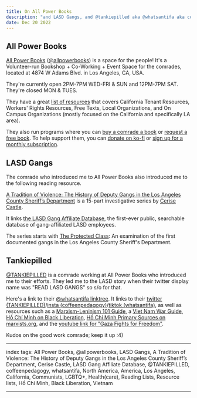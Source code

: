 ```yaml
---
title: On All Power Books
description: "and LASD Gangs, and @tankiepilled aka @whatsantifa aka coffeenpedagogy"
date: Dec 20 2022
---
```


## All Power Books

[All Power Books](https://allpowerbooks.org/) ([@allpowerbooks](https://twitter.com/allpowerbooks)) is a space for the people! It's a Volunteer-run Bookshop + Co-Working + Event Space for the comrades, located at 4874 W Adams Blvd. in Los Angeles, CA, USA.

They're currently open 2PM-7PM WED-FRI & SUN and 12PM-7PM SAT. They're closed MON & TUES.

They have a great [list of resources](https://allpowerbooks.org/pages/resources) that covers California Tenant Resources, Workers' Rights Resources, Free Texts, Local Organizations, and On Campus Organizations (mostly focused on the California and specifically LA area).

They also run programs where you can [buy a comrade a book](https://allpowerbooks.org/products/buy-a-comrade-a-book) or [request a free book](https://forms.gle/a6c8yaGqJ5Eay66u9). To help support them, you can [donate on ko-fi](https://ko-fi.com/allpower) or [sign up for a monthly subscription](https://allpowerbooks.org/products/60-subscription-1).

## LASD Gangs

The comrade who introduced me to All Power Books also introduced me to the following reading resource.

[A Tradition of Violence: The History of Deputy Gangs in the Los Angeles County Sheriff’s Department](https://knock-la.com/tradition-of-violence-lasd-gang-history/) is a 15-part investigative series by [Cerise Castle](https://knock-la.com/author/cerisecastle/).

It links [the LASD Gang Affiliate Database](https://lasdgangs.knock-la.com/), the first-ever public, searchable database of gang-affiliated LASD employees.

The series starts with [The Protected Class](https://knock-la.com/lasd-gangs-little-devils-wayside-whities-cavemen-vikings/): An examination of the first documented gangs in the Los Angeles County Sheriff's Department.

## Tankiepilled

[@TANKIEPILLED](https://twitter.com/TANKIEPILLED) is a comrade working at All Power Books who introduced me to their efforts. They led me to the LASD story when their twitter display name was "READ LASD GANGS" so s/o for that.

Here's a link to their [@whatsantifa linktree](https://linktr.ee/whatsantifa). It links to their [twitter (TANKIEPILLED)](https://twitter.com/TANKIEPILLED)/[insta (coffeenpedagogy)](https://instagram.com/coffeenpedagogy)/[tiktok (whatsantifa)](https://tiktok.com/@whatsantifa), as well as resources such as a [Marxism-Leninism 101 Guide](https://soyouwanttorevolution.carrd.co/), a [Viet Nam War Guide](https://docs.google.com/document/d/1nC6ZjKwN3NicV6z1PXcKoS6p-01rhEBQyJSynPtb6lE/), [Hồ Chí Minh on Black Liberation](https://www.workers.org/2018/02/35459/), [Hồ Chí Minh Primary Sources on marxists.org](https://www.marxists.org/reference/archive/ho-chi-minh/index.htm), and the [youtube link for "Gaza Fights for Freedom"](https://www.youtube.com/watch?v=HnZSaKYmP2s&ab_channel=EmpireFiles).

Kudos on the good work comrade; keep it up :4)

---

index tags: All Power Books, @allpowerbooks, LASD Gangs, A Tradition of Violence: The History of Deputy Gangs in the Los Angeles County Sheriff’s Department, Cerise Castle, LASD Gang Affiliate Database, @TANKIEPILLED, coffeenpedagogy, whatsantifa, North America, America, Los Angeles, California, Communists, LGBTQ+, Health(care), Reading Lists, Resource lists, Hồ Chí Minh, Black Liberation, Vietnam

---